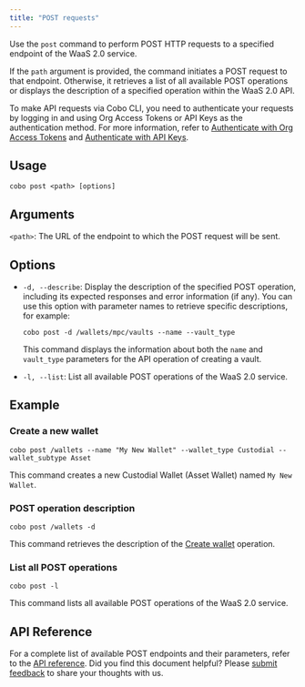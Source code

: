 ```yaml
---
title: "POST requests"
---
```


Use the `post` command to perform POST HTTP requests to a specified endpoint of the WaaS 2.0 service. 

If the  `path` argument is provided, the command initiates a POST request to that endpoint. Otherwise, it retrieves a list of all available POST operations or displays the description of a specified operation within the WaaS 2.0 API.

<Note>To make API requests via Cobo CLI, you need to authenticate your requests by logging in and using Org Access Tokens or API Keys as the authentication method. For more information, refer to [Authenticate with Org Access Tokens](/v2/developer-tools/cobo-cli/login-and-authentication#authenticate-with-org-access-tokens) and [Authenticate with API Keys](/v2/developer-tools/cobo-cli/login-and-authentication#authenticate-with-api-keys).</Note>

## Usage

```shell
cobo post <path> [options]
``` 

## Arguments
`<path>`: The URL of the endpoint to which the POST request will be sent.

## Options
- `-d, --describe`: Display the description of the specified POST operation, including its expected responses and error information (if any). You can use this option with parameter names to retrieve specific descriptions, for example:

    ```shell
    cobo post -d /wallets/mpc/vaults --name --vault_type
    ```

    This command displays the information about both the `name` and `vault_type` parameters for the API operation of creating a vault.
- `-l, --list`: List all available POST operations of the WaaS 2.0 service. 

## Example

### Create a new wallet

```shell
cobo post /wallets --name "My New Wallet" --wallet_type Custodial --wallet_subtype Asset
```

This command creates a new Custodial Wallet (Asset Wallet) named `My New Wallet`.

### POST operation description

```shell
cobo post /wallets -d
```

This command retrieves the description of the [Create wallet](/v2/api-references/wallets/create-wallet) operation.

### List all POST operations

```shell
cobo post -l
```

This command lists all available POST operations of the WaaS 2.0 service.

## API Reference

For a complete list of available POST endpoints and their parameters, refer to the [API reference](/v2/api-references).
<Tip>Did you find this document helpful? Please [submit feedback](https://forms.zohopublic.com/cobo/form/DocumentFeedbackForm/formperma/QvLOhxJv1_JMsJ-1dleZ8Itb_7rzN-LtgvsDdxosoVI) to share your thoughts with us.</Tip>